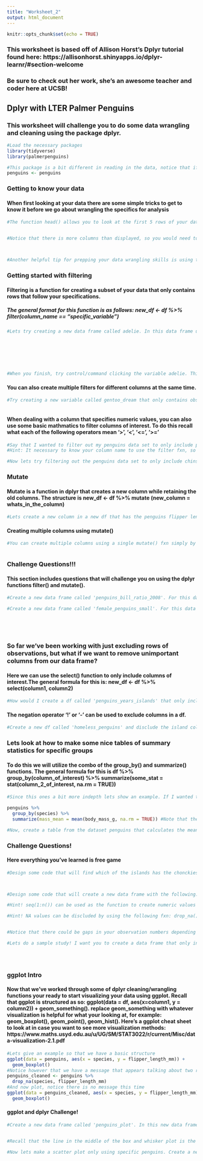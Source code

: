 ```yaml
---
title: "Worksheet_2"
output: html_document
---
```


```r
knitr::opts_chunk$set(echo = TRUE)
```
### This worksheet is based off of Allison Horst's Dplyr tutorial found here: https://allisonhorst.shinyapps.io/dplyr-learnr/#section-welcome
### Be sure to check out her work, she's an awesome teacher and coder here at UCSB!
## Dplyr with LTER Palmer Penguins
### This worksheet will challenge you to do some data wrangling and cleaning using the package dplyr. 

```r
#Load the necessary packages
library(tidyverse)
library(palmerpenguins)
```
```r
#This package is a bit different in reading in the data, notice that if you run the variable 'penguins' its already stored and ready to go. To keep track of it however, lets store it using the following line of code
penguins <- penguins
```

### Getting to know your data
#### When first looking at your data there are some simple tricks to get to know it before we go about wrangling the specifics for analysis
```r
#The function head() allows you to look at the first 5 rows of your data. Go ahead and run head() on the variable penguins and check out the output.


#Notice that there is more columns than displayed, so you would need to scroll through these to see every name. If your looking for a good way to find all the names of your columns (a very important thing to know when using dplyr), you can simply use the names() fxn on penguins. Go ahead and try this



#Another helpful tip for prepping your data wrangling skills is using the unique() fxn. This fxn allows you to see all the unique outputs for a column, which is helpful if your trying to find specific instances of something in your data set.Try looking at what islands are recorded in our data set. To do this, you need to use the unique function and inside the argument you need to specify the data set (penguins) and use the '$' followed by the column name of interest. The '$' is telling R that you want to pull a subset of the data (islands in this case) from the dataframe (penguins in this case). 

```
### Getting started with filtering
#### Filtering is a function for creating a subset of your data that only contains rows that follow your specifications. 
##### The general format for this function is as follows: new_df <- df %>% filter(column_name == "specific_variable")
```r
#Lets try creating a new data frame called adelie. In this data frame utilize the filter() fxn in order to filter down the 'species' column to only include the 'Adelie' penguins. 







#When you finish, try control/command clicking the variable adelie. This should open a new window in R that allows you to look at the dataset. Notice that only Adelie penguins are kept. 
```

#### You can also create multiple filters for different columns at the same time.
```r
#Try creating a new variable called gentoo_dream that only contains observations that feature 'Gentoo'  penguins on the island 'Dream'. Hint: To add another column to filter by, use the '&' operator OR ',' after species == 'Adelie'



```

#### When dealing with a column that specifies numeric values, you can also use some basic mathmatics to filter columns of interest. To do this recall what each of the following operators mean '>', '<', '<=', '>='
```r
#Say that I wanted to filter out my penguins data set to only include penguins with a bill length of greater than 40 mm, and store this as the variable 'penguins_w_long_bills'. How would I do this?
#Hint: It necessary to know your column name to use the filter fxn, so what function gives us the name of all the columns?

```

```r
#Now lets try filtering out the penguins data set to only include chinstrap penguins that have bills less than or equal to 40 mm. Call this variable chinstraps_w_short_bills


```

### Mutate
#### Mutate is a function in dplyr that creates a new column while retaining the old columns. The structure is new_df <- df %>% mutate (new_column = whats_in_the_column)
```r
#Lets create a new column in a new df that has the penguins flipper length in meters. Call this new df penguin_flippers


```
#### Creating multiple columns using mutate()
```r
#You can create multiple columns using a single mutate() fxn simply by using the '&' or ',' operators like with filter. Try making a new df called 'flippers_and_weight' that has two additional rows: the first being the flipper length in meters and the second being the penguins body mass in kg.



```

### Challenge Questions!!!
#### This section includes questions that will challenge you on using the dplyr functions filter() and mutate().
```r
#Create a new data frame called 'penguins_bill_ratio_2008'. For this dataframe only include penguins from 2008, and create a new column called 'bill_ratio' that has the ratio of bill length to bill depth. Hint: ratio means creating a fraction. 


```

```r
#Create a new data frame called 'female_penguins_small'. For this data frame keep only female penguins and create a new column for body mass in kg called body_mass_kg, then filter to only include the penguins with mass less than or equal to 3 kg. 



  
```

### So far we've been working with just excluding rows of observations, but what if we want to remove unimportant columns from our data frame? 
#### Here we can use the select() function to only include columns of interest.The general formula for this is: new_df <- df %>% select(column1, column2)
```r
#How would I create a df called 'penguins_years_islands' that only includes the columns for penguin species, the islands they live on, and the years they were observed?


```

#### The negation operator '!' or '-' can be used to exclude columns in a df. 
```r
#Create a new df called 'homeless_penguins' and disclude the island column 


```

### Lets look at how to make some nice tables of summary statistics for specific groups
#### To do this we will utilize the combo of the group_by() and summarize() functions. The general formula for this is df %>% group_by(column_of_interest) %>% summarize(some_stat = stat(column_2_of_interest, na.rm = TRUE))
```r
#Since this ones a bit more indepth lets show an example. If I wanted to create a table showing the mean masses of the penguins in relation to their species I could run the following

penguins %>% 
  group_by(species) %>% 
  summarize(mass_mean = mean(body_mass_g, na.rm = TRUE)) #Note that the na.rm = TRUE just means that missing values in the data set are excluded. 
```

```r
#Now, create a table from the dataset penguins that calculates the mean flipper size by the gender of the penguin

```
### Challenge Questions!
#### Here everything you've learned is free game 

```r
#Design some code that will find which of the islands has the chonckiest (heaviest mean body mass) male penguins!




```

```r
#Design some code that will create a new data frame with the following: All of the original columns in the penguins data set are present except for bill length and bill depth. There is a new column called 'observation' that specifies the numerical order of observations (row 1 = observation 1, row 5 = observation 5, etc) Finally this data does NOT include any NA values for the gender of the penguin. 

#Hint! seq(1:n()) can be used as the function to create numeric values associated with row 1 to row n of your data frame

#Hint! NA values can be discluded by using the following fxn: drop_na()


#Notice that there could be gaps in your observation numbers depending on how you wrote your code (ex observation 3 to 5). Why do you think this happened? What could you do to change this? Why might it be important to keep it one way or the other? 
```

```r

#Lets do a sample study! I want you to create a data frame that only includes the columns species, bill length, and flipper length. In this new data frame, create 2 new columns that are bill length and flipper length in meters. Now use what you know to answer the following question. What is the mean ratio of bill length to flipper length of Adelie penguins for each of the islands. 


  
```
### ggplot Intro
#### Now that we've worked through some of dplyr cleaning/wrangling functions your ready to start visualizing your data using ggplot. Recall that ggplot is structured as so: ggplot(data = df, aes(x=column1, y = column2)) + geom_something(). replace geom_something with whatever visualization is helpful for what your looking at, for example: geom_boxplot(), geom_point(), geom_hist(). Here's a ggplot cheat sheet to look at in case you want to see more visualization methods: https://www.maths.usyd.edu.au/u/UG/SM/STAT3022/r/current/Misc/data-visualization-2.1.pdf 
```r
#Lets give an example so that we have a basic structure
ggplot(data = penguins, aes(x = species, y = flipper_length_mm)) +
  geom_boxplot()
#Notice however that we have a message that appears talking about two rows being missing due to 'non-finite values' Usually this is because of NAs being recorded in the columns, so we can use what we know to clean our data up and plot it again. 
penguins_cleaned <- penguins %>% 
  drop_na(species, flipper_length_mm)
#And now plot, notice there is no message this time 
ggplot(data = penguins_cleaned, aes(x = species, y = flipper_length_mm)) +
  geom_boxplot()
```
#### ggplot and dplyr Challenge!
```r
#Create a new data frame called 'penguins_plot'. In this new data frame I want you to create a new column called 'bill_ratio' that takes the ratio of bill length to bill depth. Also make sure to disclude any NAs. Now use your ggplot skills to anwser the following question using a boxplot: Which penguin species has the largerst median size bill ratio? 


#Recall that the line in the middle of the box and whisker plot is the median. 

```

```r
#Now lets make a scatter plot only using specific penguins. Create a new data frame called 'chinstrap_comparison' that includes the following specifications: Chinstrap penguins, Males, on Dream island. Now visualize a scatter plot of these male chinstrap penguins where you plot their mass against flipper length. 


```



